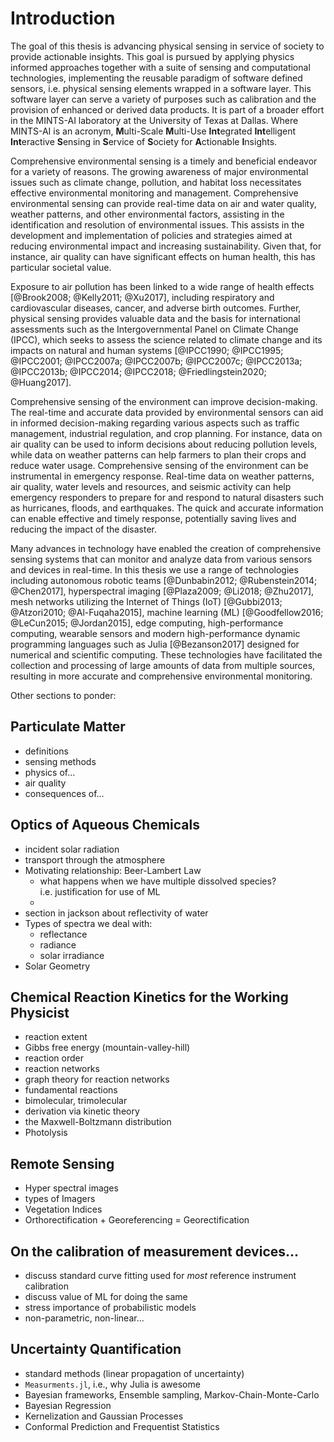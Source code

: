 # Introduction

The goal of this thesis is advancing physical sensing in service of society to provide actionable insights. This goal is pursued by applying physics informed approaches together with a suite of sensing and computational technologies, implementing the reusable paradigm of software defined sensors, i.e. physical sensing elements wrapped in a software layer. This software layer can serve a variety of purposes such as calibration and the provision of enhanced or derived data products. It is part of a broader effort in the MINTS-AI laboratory at the University of Texas at Dallas. Where MINTS-AI is an acronym, **M**ulti-Scale **M**ulti-Use **Int**egrated **Int**elligent **Int**eractive **S**ensing in **S**ervice of **S**ociety for **A**ctionable **I**nsights.

Comprehensive environmental sensing is a timely and beneficial endeavor for a variety of reasons. The growing awareness of major environmental issues such as climate change, pollution, and habitat loss necessitates effective environmental monitoring and management. Comprehensive environmental sensing can provide real-time data on air and water quality, weather patterns, and other environmental factors, assisting in the identification and resolution of environmental issues. This assists in the development and implementation of policies and strategies aimed at reducing environmental impact and increasing sustainability. Given that, for instance, air quality can have significant effects on human health, this has particular societal value. 

Exposure to air pollution has been linked to a wide range of health effects [@Brook2008; @Kelly2011; @Xu2017], including respiratory and cardiovascular diseases, cancer, and adverse birth outcomes. Further, physical sensing provides valuable data and the basis for international assessments such as the Intergovernmental Panel on Climate Change (IPCC), which seeks to assess the science related to climate change and its impacts on natural and human systems [@IPCC1990; @IPCC1995; @IPCC2001; @IPCC2007a; @IPCC2007b; @IPCC2007c; @IPCC2013a; @IPCC2013b; @IPCC2014; @IPCC2018; @Friedlingstein2020; @Huang2017]. 

Comprehensive sensing of the environment can improve decision-making. The real-time and accurate data provided by environmental sensors can aid in informed decision-making regarding various aspects such as traffic management, industrial regulation, and crop planning. For instance, data on air quality can be used to inform decisions about reducing pollution levels, while data on weather patterns can help farmers to plan their crops and reduce water usage. Comprehensive sensing of the environment can be instrumental in emergency response. Real-time data on weather patterns, air quality, water levels and resources, and seismic activity can help emergency responders to prepare for and respond to natural disasters such as hurricanes, floods, and earthquakes. The quick and accurate information can enable effective and timely response, potentially saving lives and reducing the impact of the disaster. 

Many advances in technology have enabled the creation of comprehensive sensing systems that can monitor and analyze data from various sensors and devices in real-time. In this thesis we use a range of technologies including autonomous robotic teams [@Dunbabin2012; @Rubenstein2014; @Chen2017], hyperspectral imaging [@Plaza2009; @Li2018; @Zhu2017], mesh networks utilizing the Internet of Things (IoT) [@Gubbi2013; @Atzori2010; @Al-Fuqaha2015], machine learning (ML) [@Goodfellow2016; @LeCun2015; @Jordan2015], edge computing, high-performance computing,  wearable sensors and modern high-performance dynamic programming languages such as Julia [@Bezanson2017] designed for numerical and scientific computing. These technologies have facilitated the collection and processing of large amounts of data from multiple sources, resulting in more accurate and comprehensive environmental monitoring.



Other sections to ponder: 

## Particulate Matter 

- definitions 
- sensing methods 
- physics of... 
- air quality
- consequences of...

## Optics of Aqueous Chemicals

- incident solar radiation 
- transport through the atmosphere
- Motivating relationship: Beer-Lambert Law
  - what happens when we have multiple dissolved species? i.e. justification for use of ML
  - 
- section in jackson about reflectivity of water
- Types of spectra we deal with: 
  - reflectance 
  - radiance 
  - solar irradiance
- Solar Geometry 

## Chemical Reaction Kinetics for the Working Physicist

- reaction extent 
- Gibbs free energy (mountain-valley-hill)
- reaction order 
- reaction networks 
- graph theory for reaction networks 
- fundamental reactions 
- bimolecular, trimolecular 
- derivation via kinetic theory 
- the Maxwell-Boltzmann distribution 
- Photolysis

## Remote Sensing 

- Hyper spectral images 
- types of Imagers 
- Vegetation Indices 
- Orthorectification + Georeferencing = Georectification


## On the calibration of measurement devices... 

- discuss standard curve fitting used for *most* reference instrument calibration
- discuss value of ML for doing the same 
- stress importance of probabilistic models 
- non-parametric, non-linear...


## Uncertainty Quantification

- standard methods (linear propagation of uncertainty)
- `Measurments.jl`, i.e., why Julia is awesome
- Bayesian frameworks, Ensemble sampling, Markov-Chain-Monte-Carlo
- Bayesian Regression
- Kernelization and Gaussian Processes
- Conformal Prediction and Frequentist Statistics
